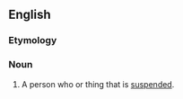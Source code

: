 ==English==

===Etymology===
{{suffix|en|suspend|ee}}

===Noun===
{{en-noun}}

# A person who or thing that is [[suspend]]ed.